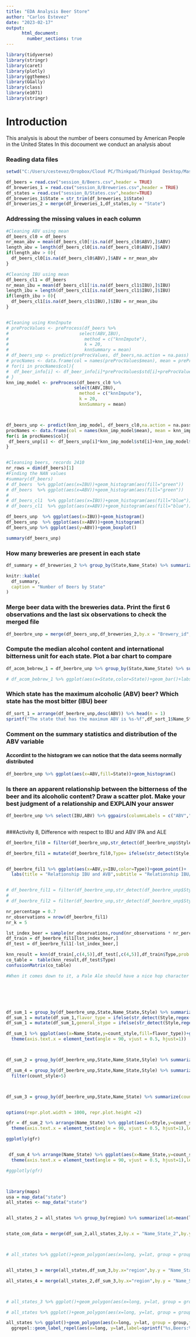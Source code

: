 ```yaml
---
title: "EDA Analysis Beer Store"
author: "Carlos Estevez"
date: "2023-02-17"
output: 
      html_document:
        number_sections: true
---
```


```r
library(tidyverse)
library(stringr)
library(caret)
library(plotly)
library(ggthemes)
library(GGally)
library(class)
library(e1071)
library(stringr)
```

# Introduction

This analysis is about the number of beers consumed by American People in the United States
In this docoument we conduct an analysis about 


### Reading data files

```r

setwd("C:/Users/cestevez/Dropbox/Cloud PC/Thinkpad/Thinkpad Desktop/Master Data Science SMU/Class_Sessions/Data Science Sessions/Repository/SMU_MSDS_6306")

df_beers = read.csv("session_8/Beers.csv",header = TRUE)
df_breweries_1 = read.csv("session_8/Breweries.csv",header = TRUE)
df_states = read.csv("session_8/States.csv",header=TRUE)
df_breweries_1$State = str_trim(df_breweries_1$State)
df_breweries_2 = merge(df_breweries_1,df_states,by = "State")

```

### Addressing the missing values in each column

```r

#Cleaning ABV using mean
df_beers_cl0 = df_beers
nr_mean_abv = mean(df_beers_cl0[!is.na(df_beers_cl0$ABV),]$ABV)
length_abv = length(df_beers_cl0[is.na(df_beers_cl0$ABV),]$ABV)
if(length_abv > 0){
  df_beers_cl0[is.na(df_beers_cl0$ABV),]$ABV = nr_mean_abv
}

#Cleaning IBU using mean
df_beers_cl1 = df_beers
nr_mean_ibu = mean(df_beers_cl1[!is.na(df_beers_cl1$IBU),]$IBU)
length_ibu = length(df_beers_cl1[is.na(df_beers_cl1$IBU),]$IBU)
if(length_ibu > 0){
  df_beers_cl1[is.na(df_beers_cl1$IBU),]$IBU = nr_mean_ibu
}


#Cleaning using KnnInpute
# preProcValues <- preProcess(df_beers %>% 
#                           select(ABV,IBU),
#                             method = c("knnImpute"),
#                             k = 20,
#                             knnSummary = mean)
# df_beers_unp <- predict(preProcValues, df_beers,na.action = na.pass)
# procNames <- data.frame(col = names(preProcValues$mean), mean = preProcValues$mean, sd = preProcValues$std)
# for(i in procNames$col){
#  df_beer_info[i] <- df_beer_info[i]*preProcValues$std[i]+preProcValues$mean[i] 
# }
knn_imp_model <- preProcess(df_beers_cl0 %>%
                          select(ABV,IBU),
                            method = c("knnImpute"),
                            k = 20,
                            knnSummary = mean)



df_beers_unp <- predict(knn_imp_model, df_beers_cl0,na.action = na.pass)
procNames <- data.frame(col = names(knn_imp_model$mean), mean = knn_imp_model$mean, sd = knn_imp_model$std)
for(i in procNames$col){
 df_beers_unp[i] <- df_beers_unp[i]*knn_imp_model$std[i]+knn_imp_model$mean[i] 
}


#Cleansing beers, records 2410
nr_rows = dim(df_beers)[1]
#Finding the NAN values
#summary(df_beers)
# df_beers  %>% ggplot(aes(x=IBU))+geom_histogram(aes(fill="green")) 
# df_beers  %>% ggplot(aes(x=ABV))+geom_histogram(aes(fill="green")) 
# 
# df_beers_cl1  %>% ggplot(aes(x=IBU))+geom_histogram(aes(fill="blue"))
# df_beers_cl1  %>% ggplot(aes(x=ABV))+geom_histogram(aes(fill="blue"))

df_beers_unp  %>% ggplot(aes(x=IBU))+geom_histogram() 
df_beers_unp  %>% ggplot(aes(x=ABV))+geom_histogram() 
df_beers_unp %>% ggplot(aes(y=ABV))+geom_boxplot()

summary(df_beers_unp)


```

### How many breweries are present in each state

```r
df_summary = df_breweries_2 %>% group_by(State,Name_State) %>% summarize(NumberBreweries = n())

knitr::kable(
  df_summary,
  caption = "Number of Beers by State"
)

```

### Merge beer data with the breweries data. Print the first 6 observations and the last six observations to check the merged file

```r
df_beerbre_unp = merge(df_beers_unp,df_breweries_2,by.x = "Brewery_id",by.y = "Brew_ID")

```

### Compute the median alcohol content and international bitterness unit for each state. Plot a bar chart to compare

```r

df_acom_bebrew_1 = df_beerbre_unp %>% group_by(State,Name_State) %>% summarize(Median_ABV = mean(ABV),Median_IBU = mean(IBU))

# df_acom_bebrew_1 %>% ggplot(aes(x=State,color=State))+geom_bar()+labs(title = "Alcohol by Volume",subtitle = "Alcohol by Volume average by State")+coord_flip()

```
### Which state has the maximum alcoholic (ABV) beer? Which state has the most bitter (IBU) beer

```r

df_sort_1 = arrange(df_beerbre_unp,desc(ABV)) %>% head(n = 1)
sprintf("The state that has the maximum ABV is %s-%f",df_sort_1$Name_State,df_sort_1$ABV)

```
### Comment on the summary statistics and distribution of the ABV variable
#### Accordint to the histogram we can notice that the data seems normally distributed
```r

df_beerbre_unp %>% ggplot(aes(x=ABV,fill=State))+geom_histogram()

```
### Is there an apparent relationship between the bitterness of the beer and its alcoholic content? Draw a scatter plot.  Make your best judgment of a relationship and EXPLAIN your answer

```r
df_beerbre_unp %>% select(IBU,ABV) %>% ggpairs(columnLabels = c("ABV","IBU"))



```


###Activity 8, Difference with respect to IBU and ABV IPA and ALE

```r

df_beerbre_fil0 = filter(df_beerbre_unp,str_detect(df_beerbre_unp$Style,regex("IPA|ALE",ignore_case = TRUE)))

df_beerbre_fil1 = mutate(df_beerbre_fil0,Type= ifelse(str_detect(Style,regex("IPA",ignore_case = TRUE)),"IPA","ALE"))


df_beerbre_fil1 %>% ggplot(aes(x=ABV,y=IBU,color=Type))+geom_point()+
  labs(title = "Relationship IBU and AVB",subtitle = "Relationship IBU/AVB by Beer Type")+xlab("Alcohol by Volume (ABV)")+ylab("International Bitterness Unit(IBU)")


# df_beerbre_fil1 = filter(df_beerbre_unp,str_detect(df_beerbre_unp$Style,regex("IPA",ignore_case = TRUE)))
# 
# df_beerbre_fil2 = filter(df_beerbre_unp,str_detect(df_beerbre_unp$Style,regex("ALE",ignore_case = TRUE)))

nr_percentage = 0.7
nr_observations = nrow(df_beerbre_fil1)
nr_k = 5

lst_index_beer = sample(nr_observations,round(nr_observations * nr_percentage))
df_train = df_beerbre_fil1[lst_index_beer,]
df_test = df_beerbre_fil1[-lst_index_beer,]

knn_result = knn(df_train[,c(4,5)],df_test[,c(4,5)],df_train$Type,prob = TRUE,k=nr_k)
co_table =  table(knn_result,df_test$Type)
confusionMatrix(co_table)

#When it comes down to it, a Pale Ale should have a nice hop character but medium build, whereas IPAs tend to have higher ABV and IBU.







```
```r

df_sum_1 = group_by(df_beerbre_unp,State,Name_State,Style) %>% summarize(count_style = n())
df_sum_1 = mutate(df_sum_1,flavor_type = ifelse(str_detect(Style,regex("IPA",ignore_case = TRUE)),"Ipa","Pale"))
df_sum_1 = mutate(df_sum_1,general_stype = ifelse(str_detect(Style,regex("lager",ignore_case = TRUE)),"Lager","Ale"))

df_sum_1 %>% ggplot(aes(x=Name_State,y=count_style,fill=flavor_type))+geom_bar(stat = "identity",position = "stack")+
  theme(axis.text.x = element_text(angle = 90, vjust = 0.5, hjust=1))



df_sum_2 = group_by(df_beerbre_unp,State,Name_State,Style) %>% summarize(count_style = n()) %>% filter(count_style>5) %>% mutate(Name_State_2=str_trim(str_to_lower(Name_State))) 

df_sum_4 = group_by(df_beerbre_unp,State,Name_State,Style) %>% summarize(count_style = n()) %>%  mutate(Name_State_2=str_trim(str_to_lower(Name_State)),Lager=ifelse(str_detect(Style,regex("lager",ignore_case = TRUE)),"X","")) %>%
  filter(count_style>5)



df_sum_3 = group_by(df_beerbre_unp,State,Name_State) %>% summarize(count_style = n()) %>% mutate(Name_State_2=str_trim(str_to_lower(Name_State))) 


options(repr.plot.width = 1000, repr.plot.height =2)

gfr = df_sum_2 %>% arrange(Name_State) %>% ggplot(aes(x=Style,y=count_style,fill = Name_State ))+geom_bar(stat = "identity",position = "stack")+
  theme(axis.text.x = element_text(angle = 90, vjust = 0.5, hjust=1),legend.position = "left",text = element_text(size = 10))

ggplotly(gfr)


 df_sum_4 %>% arrange(Name_State) %>% ggplot(aes(x=Name_State,y=count_style,fill = Style))+geom_bar(stat = "identity",position = "stack")+geom_text(aes(label = Lager), vjust = 1.5, colour = "white")+
  theme(axis.text.x = element_text(angle = 90, vjust = 0.5, hjust=1),legend.position = "left",text = element_text(size = 10))

#ggplotly(gfr)



library(maps)
usa = map_data("state")
all_states <- map_data("state")


all_states_2 = all_states %>% group_by(region) %>% summarize(lat=mean(lat),long=mean(long)) %>% mutate(AB_State = str_to_upper(str_sub(region,1,2)))


state_com_data = merge(df_sum_2,all_states_2,by.x = "Name_State_2",by.y = "region")



# all_states %>% ggplot()+geom_polygon(aes(x=long, y=lat, group = group,fill=region))+theme(legend.position = "none")+geom_text(data=all_states_2,aes(x=long, y=lat,label=region))


all_states_3 = merge(all_states,df_sum_3,by.x="region",by.y = "Name_State_2")

all_states_4 = merge(all_states_2,df_sum_3,by.x="region",by.y = "Name_State_2") 



# all_states_3 %>% ggplot()+geom_polygon(aes(x=long, y=lat, group = group,fill=count_style))+theme(legend.position = "none")+geom_label(data=all_states_2,aes(x=long, y=lat,label=AB_State,alpha=0.5))

# all_states %>% ggplot()+geom_polygon(aes(x=long, y=lat, group = group,fill=region))+theme(legend.position = "none")+geom_label(data=all_states_2,aes(x=long, y=lat,label=sprintf("asdsadsa\ndasd"),alpha=0.5))

all_states %>% ggplot()+geom_polygon(aes(x=long, y=lat, group = group,fill=region))+theme(legend.position = "none")+
  ggrepel::geom_label_repel(aes(x=long, y=lat,label=sprintf("%s,Beers:%i",Name_State,count_style),alpha=0.8),size=2,data=all_states_4)

```

